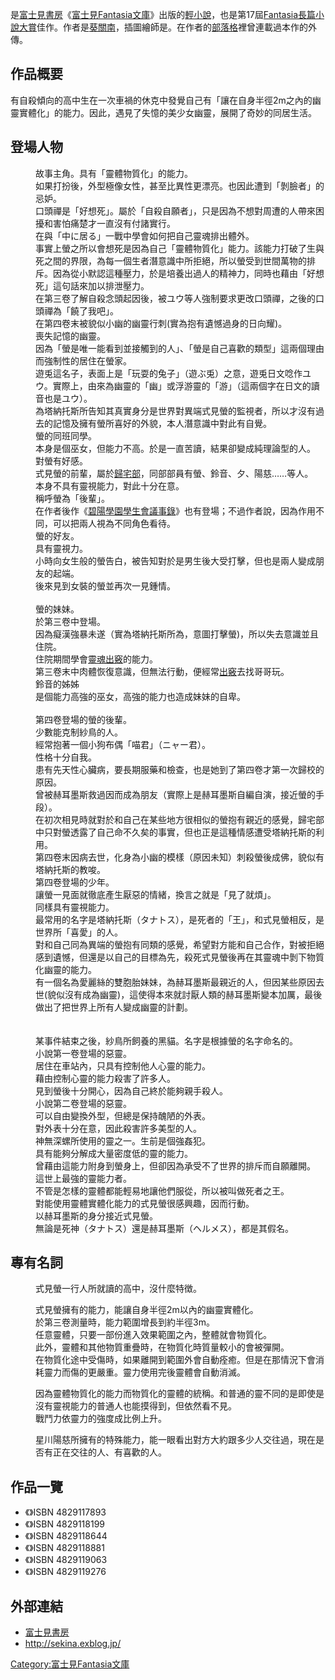 {{Unreferenced |time=2009-07-29T09:07:49+00:00 }}<!-- 本调用由 {{subst:Unreferenced/auto}} 自动产生。 -->
{{Infobox animanga/Headerofja
|標題= 物質幽靈
|圖像= 
|尺寸= 
|說明= 
|日文名稱= マテリアルゴースト
|英文名稱= Material Ghost
|假名= まてりあるごーすと
|羅馬字= Materiaru Goosuto 
|類型= 戀愛、科幻小說
}}
{{Infobox animanga/Novel
|輕小說= 是
|標題= 物質幽靈
|作者= [[葵關南|葵關南]]
|插圖= {{lang|ja|てぃんくる}}
|出版社= [[富士見書房|富士見書房]]
|連載雜誌= 
|label= [[富士見Fantasia文庫|富士見Fantasia文庫]]
|發售日= 
|開始= 2006年1月25日
|結束= 2007年5月25日 
|冊數= 6
|話數= 
|其他= 富士見Fantasia長篇小說大賞佳作
}}
{{Infobox animanga/Footerofja}}

{{nihongo|《'''物質幽靈'''》|マテリアルゴースト}}是[[富士見書房|富士見書房]]《[[富士見Fantasia文庫|富士見Fantasia文庫]]》出版的[[輕小說|輕小說]]，也是第17屆[[Fantasia長篇小說大賞|Fantasia長篇小說大賞]]佳作。作者是[[葵關南|葵關南]]，插圖繪師是{{lang|ja|[[てぃんくる|てぃんくる]]}}。在作者的[[部落格|部落格]]裡曾連載過本作的外傳{{nihongo|《二選一的幽靈》|オルタナティブゴースト}}。

==作品概要==
有自殺傾向的高中生{{nihongo|式見螢|式見蛍}}在一次車禍的休克中發覺自己有「讓在自身半徑2m之內的幽靈實體化」的能力。因此，遇見了失憶的美少女幽靈{{nihongo|夕|ユウ}}，展開了奇妙的同居生活。

==登場人物==
;{{nihongo|式見 螢|式見 蛍（しきみ けい）}}
:故事主角。具有「靈體物質化」的能力。
:如果打扮後，外型極像女性，甚至比異性更漂亮。也因此遭到「剝臉者」的忌妒。
:口頭禪是「好想死」。屬於「自殺自願者」，只是因為不想對周遭的人帶來困擾和害怕痛楚才一直沒有付諸實行。
:在與「中に居る」一戰中學會如何把自己靈魂排出體外。
:事實上螢之所以會想死是因為自己「靈體物質化」能力。該能力打破了生與死之間的界限，為每一個生者潛意識中所拒絕，所以螢受到世間萬物的排斥。因為從小默認這種壓力，於是培養出過人的精神力，同時也藉由「好想死」這句話來加以排泄壓力。
:在第三卷了解自殺念頭起因後，被ユウ等人強制要求更改口頭禪，之後的口頭禪為「饒了我吧」。
:在第四卷末被貌似小幽的幽靈行刺(實為抱有遺憾過身的日向耀)。
;{{nihongo|游兔|遊兎（ユウ）}}
:喪失記憶的幽靈。
:因為「螢是唯一能看到並接觸到的人」、「螢是自己喜歡的類型」這兩個理由而強制性的居住在螢家。
:遊兎這名子，表面上是「玩耍的兔子」（遊ぶ兎）之意，遊兎日文唸作ユウ。實際上，由來為幽靈的「幽」或浮游靈的「游」（這兩個字在日文的讀音也是ユウ）。
:為塔納托斯所告知其真實身分是世界對異端式見螢的監視者，所以才沒有過去的記憶及擁有螢所喜好的外貌，本人潛意識中對此有自覺。
;{{nihongo|神無 鈴音|神無 鈴音（かんな りんね）}}
:螢的同班同學。
:本身是個巫女，但能力不高。於是一直苦讀，結果卻變成純理論型的人。
:對螢有好感。
;{{nihongo|真儀瑠 紗鳥|真儀瑠 紗鳥（まぎる さとり）}}
:式見螢的前輩，屬於[[歸宅部|歸宅部]]，同部部員有螢、鈴音、夕、陽慈……等人。
:本身不具有靈視能力，對此十分在意。
:稱呼螢為「後輩」。
:在作者後作《[[碧陽學園學生會議事錄|碧陽學園學生會議事錄]]》也有登場；不過作者說，因為作用不同，可以把兩人視為不同角色看待。
;{{nihongo|星川 陽慈|星川 陽慈（ほしかわ ようじ）}}
:螢的好友。
:具有靈視力。
:小時向女生般的螢告白，被告知對於是男生後大受打擊，但也是兩人變成朋友的起端。
:後來見到女裝的螢並再次一見鍾情。
;{{nihongo|篠倉 綾|篠倉 綾（しのくら あや）}}
;{{nihongo|式見 傘|式見 傘（しきみ さん）}}
:螢的妹妹。
:於第三卷中登場。
:因為癡漢強暴未遂（實為塔納托斯所為，意圖打擊螢)，所以失去意識並且住院。
:住院期間學會[[靈魂出竅|靈魂出竅]]的能力。
:第三卷末中肉體恢復意識，但無法行動，便經常[[出竅|出竅]]去找哥哥玩。
;{{nihongo|神無 深螺|神無 深螺（かんな しんら）}}
:鈴音的姊姊
:是個能力高強的巫女，高強的能力也造成妹妹的自卑。
;{{nihongo|和美、翔子|カズミ、ショーコ}}
;{{nihongo|日向 耀|日向 耀（ひなた あかる）}}
:第四卷登場的螢的後輩。
:少數能克制紗鳥的人。
:經常抱著一個小狗布偶「喵君」（ニャー君）。
:性格十分自我。
:患有先天性心臟病，要長期服藥和檢查，也是她到了第四卷才第一次歸校的原因。
:曾被赫耳墨斯救過因而成為朋友（實際上是赫耳墨斯自編自演，接近螢的手段）。
:在初次相見時就對於和自己在某些地方很相似的螢抱有親近的感覺，歸宅部中只對螢透露了自己命不久矣的事實，但也正是這種情感遭受塔納托斯的利用。
:第四卷末因病去世，化身為小幽的模樣（原因未知）刺殺螢後成佛，貌似有塔納托斯的教唆。
;{{nihongo|塔納托斯/赫耳墨斯|タナトス/ヘルメス}}
:第四卷登場的少年。
:讓螢一見面就徹底產生厭惡的情緒，換言之就是「見了就煩」。
:同樣具有靈視能力。
:最常用的名字是塔納托斯（タナトス），是死者的「王」，和式見螢相反，是世界所「喜愛」的人。
:對和自己同為異端的螢抱有同類的感覺，希望對方能和自己合作，對被拒絕感到遺憾，但還是以自己的目標為先，殺死式見螢後再在其靈魂中剝下物質化幽靈的能力。
:有一個名為愛麗絲的雙胞胎妹妹，為赫耳墨斯最親近的人，但因某些原因去世(貌似沒有成為幽靈)，這使得本來就討厭人類的赫耳墨斯變本加厲，最後做出了把世界上所有人變成幽靈的計劃。
;{{nihongo|雨森 沙里|雨森 沙里（あまもり さり）}}
;{{nihongo|水月 鏡花|水月 鏡花（みづき きょうか）}}
;{{nihongo|螢|ホタル}}
:某事件結束之後，紗鳥所飼養的黑貓。名字是根據螢的名字命名的。
;{{nihongo|存在於心中|中に居る（なかにいる）}}
:小說第一卷登場的惡靈。
:居住在車站內，只具有控制他人心靈的能力。
:藉由控制心靈的能力殺害了許多人。
:見到螢後十分開心，因為自己終於能夠親手殺人。
;{{nihongo|剝臉者|顔剥ぎ（かおはぎ）}}
:小說第二卷登場的惡靈。
:可以自由變換外型，但總是保持醜陋的外表。
:對外表十分在意，因此殺害許多美型的人。
;{{nihongo|楔|楔（くさび）}}
:神無深螺所使用的靈之一。生前是個強姦犯。
:具有能夠分解成大量密度低的靈的能力。
:曾藉由這能力附身到螢身上，但卻因為承受不了世界的排斥而自願離開。
;{{nihongo|死神|タナトス}}
:這世上最強的靈能力者。
:不管是怎樣的靈體都能輕易地讓他們服從，所以被叫做死者之王。
:對能使用靈體實體化能力的式見螢很感興趣，因而行動。
:以赫耳墨斯的身分接近式見螢。
:無論是死神（タナトス）還是赫耳墨斯（ヘルメス），都是其假名。

==專有名詞==
;{{nihongo|私立現守高中|私立現守高校（しりつあらかみこうこう）}}
:式見螢一行人所就讀的高中，沒什麼特徴。 

;{{nihongo|靈體物質化能力|霊体物質化能力（れいたいぶっしつかのうりょく）}}
:式見螢擁有的能力，能讓自身半徑2m以內的幽靈實體化。
:於第三卷測量時，能力範圍增長到約半徑3m。
:任意靈體，只要一部份進入效果範圍之內，整體就會物質化。
:此外，靈體和其他物質重疊時，在物質化時質量較小的會被彈開。
:在物質化途中受傷時，如果離開到範圍外會自動痊癒。但是在那情況下會消耗靈力而傷的更嚴重。靈力使用完後靈體會自動消滅。

;{{nihongo|物質幽靈|マテリアルゴースト}}
:因為靈體物質化的能力而物質化的靈體的統稱。和普通的靈不同的是即使是沒有靈視能力的普通人也能摸得到，但依然看不見。
:戰鬥力依靈力的強度成比例上升。

;{{nihongo|戀愛經驗目測能力|恋愛遍歴目視能力（れんあいへんれきもくしのうりょく）}}
:星川陽慈所擁有的特殊能力，能一眼看出對方大約跟多少人交往過，現在是否有正在交往的人、有喜歡的人。

==作品一覽==
*《{{nihongo|物質幽靈1|マテリアルゴースト1}}》ISBN 4829117893  
*《{{nihongo|物質幽靈2|マテリアルゴースト2}}》ISBN 4829118199  
*《{{nihongo|物質幽靈3|マテリアルゴースト3}}》ISBN 4829118644  
*《{{nihongo|物質幽靈4|マテリアルゴースト4}}》ISBN 4829118881  
*《{{nihongo|物質幽靈0|マテリアルゴースト0}}》ISBN 4829119063 
*《{{nihongo|物質幽靈5|マテリアルゴースト5}}》ISBN 4829119276 

==外部連結==
*[http://www.fujimishobo.co.jp/ 富士見書房] {{Wayback|url=http://www.fujimishobo.co.jp/ |date=20121109222043 }}
*http://sekina.exblog.jp/ {{Wayback|url=http://sekina.exblog.jp/ |date=20090228033812 }}

{{DEFAULTSORT:Materiaru Goosuto}}
[[Category:富士見Fantasia文庫|Category:富士見Fantasia文庫]]
